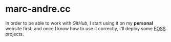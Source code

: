 = marc-andre.cc =

In order to be able to work with ''GitHub'', I start using it on my '''personal''' website first; and once I know how to use it correctly, I'll deploy some [http://en.wikipedia.org/wiki/Free_and_open_source_software FOSS] projects.